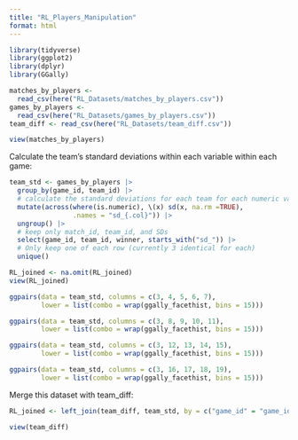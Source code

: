 ```yaml
---
title: "RL_Players_Manipulation"
format: html
---
```


```r
library(tidyverse)
library(ggplot2)
library(dplyr)
library(GGally)
```

```r
matches_by_players <- 
  read_csv(here("RL_Datasets/matches_by_players.csv"))
games_by_players <- 
  read_csv(here("RL_Datasets/games_by_players.csv"))
team_diff <- read_csv(here("RL_Datasets/team_diff.csv"))
```

```r
view(matches_by_players)
```

Calculate the team's standard deviations within each variable within each game:
```r
team_std <- games_by_players |>
  group_by(game_id, team_id) |>
  # calculate the standard deviations for each team for each numeric variable
  mutate(across(where(is.numeric), \(x) sd(x, na.rm =TRUE),
                .names = "sd_{.col}")) |>
  ungroup() |>
  # keep only match_id, team_id, and SDs 
  select(game_id, team_id, winner, starts_with("sd_")) |>
  # Only keep one of each row (currently 3 identical for each)
  unique()
```

```r
RL_joined <- na.omit(RL_joined)
view(RL_joined)
```


```r
ggpairs(data = team_std, columns = c(3, 4, 5, 6, 7), 
        lower = list(combo = wrap(ggally_facethist, bins = 15)))
```

```r
ggpairs(data = team_std, columns = c(3, 8, 9, 10, 11), 
        lower = list(combo = wrap(ggally_facethist, bins = 15)))
```

```r
ggpairs(data = team_std, columns = c(3, 12, 13, 14, 15), 
        lower = list(combo = wrap(ggally_facethist, bins = 15)))
```

```r
ggpairs(data = team_std, columns = c(3, 16, 17, 18, 19), 
        lower = list(combo = wrap(ggally_facethist, bins = 15)))
```


Merge this dataset with team_diff:
```r
RL_joined <- left_join(team_diff, team_std, by = c("game_id" = "game_id"))
```

```r
view(team_diff)
```



